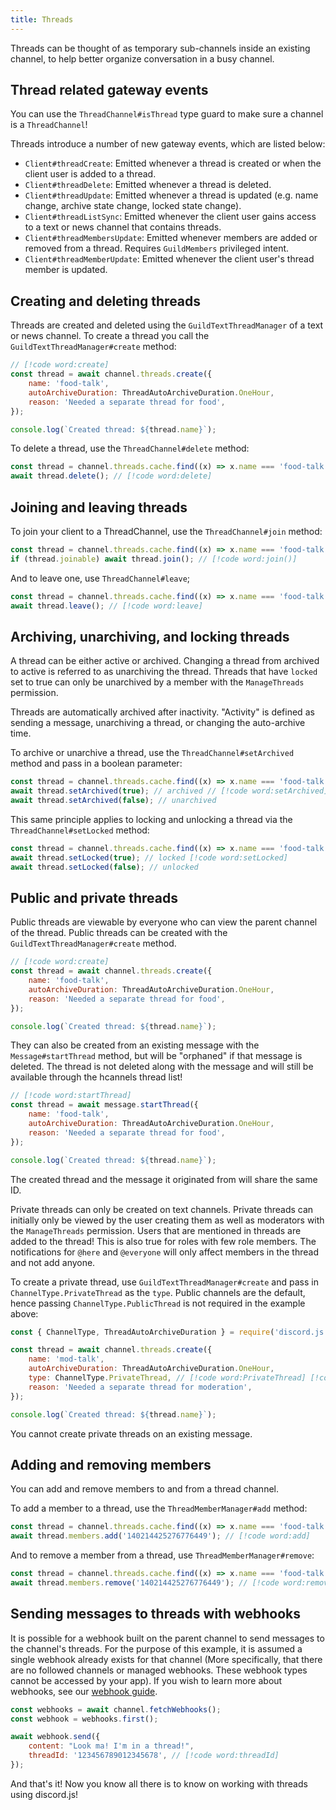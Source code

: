 ```yaml
---
title: Threads
---
```


Threads can be thought of as temporary sub-channels inside an existing channel, to help better organize conversation in a busy channel.

## Thread related gateway events

<Callout>You can use the `ThreadChannel#isThread` type guard to make sure a channel is a `ThreadChannel`!</Callout>

Threads introduce a number of new gateway events, which are listed below:

- `Client#threadCreate`: Emitted whenever a thread is created or when the client user is added to a thread.
- `Client#threadDelete`: Emitted whenever a thread is deleted.
- `Client#threadUpdate`: Emitted whenever a thread is updated (e.g. name change, archive state change, locked state change).
- `Client#threadListSync`: Emitted whenever the client user gains access to a text or news channel that contains threads.
- `Client#threadMembersUpdate`: Emitted whenever members are added or removed from a thread. Requires `GuildMembers` privileged intent.
- `Client#threadMemberUpdate`: Emitted whenever the client user's thread member is updated.

## Creating and deleting threads

Threads are created and deleted using the `GuildTextThreadManager` of a text or news channel.
To create a thread you call the `GuildTextThreadManager#create` method:

```js
// [!code word:create]
const thread = await channel.threads.create({
	name: 'food-talk',
	autoArchiveDuration: ThreadAutoArchiveDuration.OneHour,
	reason: 'Needed a separate thread for food',
});

console.log(`Created thread: ${thread.name}`);
```

To delete a thread, use the `ThreadChannel#delete` method:

```js
const thread = channel.threads.cache.find((x) => x.name === 'food-talk');
await thread.delete(); // [!code word:delete]
```

## Joining and leaving threads

To join your client to a ThreadChannel, use the `ThreadChannel#join` method:

```js
const thread = channel.threads.cache.find((x) => x.name === 'food-talk');
if (thread.joinable) await thread.join(); // [!code word:join()]
```

And to leave one, use `ThreadChannel#leave`;

```js
const thread = channel.threads.cache.find((x) => x.name === 'food-talk');
await thread.leave(); // [!code word:leave]
```

## Archiving, unarchiving, and locking threads

A thread can be either active or archived. Changing a thread from archived to active is referred to as unarchiving the thread. Threads that have `locked` set to true can only be unarchived by a member with the `ManageThreads` permission.

Threads are automatically archived after inactivity. "Activity" is defined as sending a message, unarchiving a thread, or changing the auto-archive time.

To archive or unarchive a thread, use the `ThreadChannel#setArchived` method and pass in a boolean parameter:

```js
const thread = channel.threads.cache.find((x) => x.name === 'food-talk');
await thread.setArchived(true); // archived // [!code word:setArchived]
await thread.setArchived(false); // unarchived
```

This same principle applies to locking and unlocking a thread via the `ThreadChannel#setLocked` method:

```js
const thread = channel.threads.cache.find((x) => x.name === 'food-talk');
await thread.setLocked(true); // locked [!code word:setLocked]
await thread.setLocked(false); // unlocked
```

## Public and private threads

Public threads are viewable by everyone who can view the parent channel of the thread. Public threads can be created with the `GuildTextThreadManager#create` method.

```js
// [!code word:create]
const thread = await channel.threads.create({
	name: 'food-talk',
	autoArchiveDuration: ThreadAutoArchiveDuration.OneHour,
	reason: 'Needed a separate thread for food',
});

console.log(`Created thread: ${thread.name}`);
```

They can also be created from an existing message with the `Message#startThread` method, but will be "orphaned" if that message is deleted. The thread is not deleted along with the message and will still be available through the hcannels thread list!

```js
// [!code word:startThread]
const thread = await message.startThread({
	name: 'food-talk',
	autoArchiveDuration: ThreadAutoArchiveDuration.OneHour,
	reason: 'Needed a separate thread for food',
});

console.log(`Created thread: ${thread.name}`);
```

<Callout>The created thread and the message it originated from will share the same ID.</Callout>

Private threads can only be created on text channels. Private threads can initially only be viewed by the user creating them as well as moderators with the `ManageThreads` permission. Users that are mentioned in threads are added to the thread! This is also true for roles with few role members. The notifications for `@here` and `@everyone` will only affect members in the thread and not add anyone.

To create a private thread, use `GuildTextThreadManager#create` and pass in `ChannelType.PrivateThread` as the `type`. Public channels are the default, hence passing `ChannelType.PublicThread` is not required in the example above:

```js
const { ChannelType, ThreadAutoArchiveDuration } = require('discord.js');

const thread = await channel.threads.create({
	name: 'mod-talk',
	autoArchiveDuration: ThreadAutoArchiveDuration.OneHour,
	type: ChannelType.PrivateThread, // [!code word:PrivateThread] [!code ++]
	reason: 'Needed a separate thread for moderation',
});

console.log(`Created thread: ${thread.name}`);
```

<Callout>You cannot create private threads on an existing message.</Callout>

## Adding and removing members

You can add and remove members to and from a thread channel.

To add a member to a thread, use the `ThreadMemberManager#add` method:

```js
const thread = channel.threads.cache.find((x) => x.name === 'food-talk');
await thread.members.add('140214425276776449'); // [!code word:add]
```

And to remove a member from a thread, use `ThreadMemberManager#remove`:

```js
const thread = channel.threads.cache.find((x) => x.name === 'food-talk');
await thread.members.remove('140214425276776449'); // [!code word:remove]
```

## Sending messages to threads with webhooks

It is possible for a webhook built on the parent channel to send messages to the channel's threads. For the purpose of this example, it is assumed a single webhook already exists for that channel (More specifically, that there are no followed channels or managed webhooks. These webhook types cannot be accessed by your app). If you wish to learn more about webhooks, see our [webhook guide](./webhooks).

```js
const webhooks = await channel.fetchWebhooks();
const webhook = webhooks.first();

await webhook.send({
	content: "Look ma! I'm in a thread!",
	threadId: '123456789012345678', // [!code word:threadId]
});
```

And that's it! Now you know all there is to know on working with threads using discord.js!
